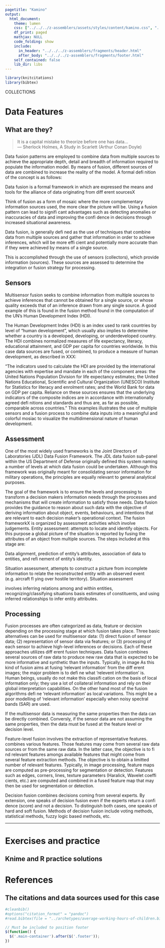 ```yaml
---
pagetitle: "Kamino"
output: 
  html_document:
    theme: lumen
    css: ["../../../z-assemblers/assets/styles/content/kamino.css", "../../../z-assemblers/assets/icons/line-awesome/css/line-awesome.css"]
    df_print: paged
    mathjax: NULL
    code_folding: show
    include:
      in_header: "../../../z-assemblers/fragments/header.html"
      after_body: "../../../z-assemblers/fragments/footer.html"
    self_contained: false
    lib_dir: libs
---
```


```r

library(knitcitations)
library(bibtex)

```

<div class="activity">
COLLECTIONS  
</div>

# Data Features
## What are they?

> It is a capital mistake to theorize before one has data...\
--- Sherlock Holmes, A Study in Scarlett (Arthur Conan Doyle)\

Data fusion patterns are employed to combine data from multiple sources to achieve the appropriate depth, detail and breadth of information required to populate the information model. By means of fusion, different sources of data are combined to increase the reality of the model. A formal defi nition of the concept is as follows:

Data fusion is a formal framework in which are expressed the means and tools for the alliance of data originating from diff erent sourcesX

Think of fusion as a form of mosaic where the more complementary information sources used, the more clear the picture will be. Using a fusion pattern can lead to signifi cant advantages such as detecting anomalies or inaccuracies of data and improving the confi dence in decisions through increased situational awareness.

Data fusion, is generally defi ned as the use of techniques that combine data from multiple sources and gather that information in order to achieve inferences, which will be more effi cient and potentially more accurate than if they were achieved by means of a single source.

This is accomplished through the use of sensors (collectors), which provide information (sources). These sources are assessed to determine the integration or fusion strategy for processing.

## Sensors

Multisensor fusion seeks to combine information from multiple sources to achieve inferences that cannot be obtained for a single source, or whose quality exceeds that of an inference drawn from any single source. A good example of this is found in the fusion method found in the computation of the UN’s Human Development Index (HDI).

The Human Development Index (HDI) is an index used to rank countries by level of “human development”, which usually also implies to determine whether a country is a developed, developing, or underdeveloped country. The HDI combines normalized measures of life expectancy, literacy, educational attainment, and GDP per capita for countries worldwide. In this case data sources are fused, or combined, to produce a measure of human development, as described in XXX:

“The indicators used to calculate the HDI are provided by the international agencies with expertise and mandate in each of the component areas: the United Nations Population
Division for life expectancy estimates; the United Nations Educational, Scientific and Cultural Organization (UNESCO) Institute for Statistics for literacy and enrolment rates; and the World Bank for data on GDP per capita. Reliance on these sources ensures that the underlying indicators of the composite indices are in accordance with internationally agreed defi nitions and standards and thus are, as far as possible, comparable across countries.” This examples illustrates the use of multiple sensors and a fusion process to combine data inputs into a meaningful and colorful mosiac to visualize the multidimensional nature of human development.

## Assessment

One of the most widely used frameworks is the Joint Directors of Laboratories (JDL) Data Fusion Framework. The JDL data fusion sub-panel within the US Department of Defense originally defined this system naming a number of levels at which data fusion could be undertaken. Although this framework was originally meant for consolidating sensor information for military operations, the principles are equally relevant to general analytical purposes.

The goal of the framework is to ensure the levels and processing to transform a decision makers information needs through the processes and mechanisms that will create information to satisfy those needs. Data fusion provides the guidance to reason about such data with the objective of deriving information about object, events, behaviours, and intentions that are relevant to each decision maker’s operational context. The fusion frameworkX is organized by assessment activities which involve judgements.
Entity assessment: attempts to locate and identify objects. For this purpose a global picture of the situation is reported by fusing the attributes of an object from multiple sources. The steps included at this stage are:

Data alignment, prediction of entity’s attributes, association of data to entities, and refi nement of entity’s identity.

Situation assessment, attempts to construct a picture from incomplete information to relate the reconstructed entity with an observed event (e.g. aircraft fl ying over hostile territory). Situation assessment

involves inferring relations among and within entities, recognizing/classifying situations basis estimates of constituents, and using inferred relationships to infer entity attributes.

## Processing

Fusion processes are often categorized as data, feature or decision depending on the processing stage at which fusion takes place. Three basic alternatives can be used for multisensor data: (1) direct fusion of sensor data; (2) representation of sensor data via features; or (3) processing of each sensor to achieve high-level inferences or decisions. Each of these approaches utilizes diff erent fusion techniques. Data fusion combines several sources of raw data to produce new raw data that is expected to be more informative and synthetic than the inputs. Typically, in image As this kind of fusion aims at fusing ‘relevant information’ from the diff erent images; the major problem is to defi ne what ‘relevent information’ is. Human beings, usually do not make this classifi cation on the basis of local information only; they use a lot of collateral information and rely on their global interpretation capabilities. On the other hand most of the fusion algorithms defi ne ‘relevant information’ as local variations. This might be a poor modelling of ‘relevant information’ especially when noisy spectral bands (SAR) are used.

If the multisensor data is measuring the same properties then the data can be directly combined. Conversly, if the sensor data are not assuming the same properties, then the data must be fused at the feature level or decision level.

Feature-level fusion involves the extraction of representative features. combines various features. Those features may come from several raw data sources or from the same raw data. In the latter case, the objective is to fi nd relevant features amongs available features that might come from several feature extraction methods. The objective is to obtain a limitted number of relevant features. Typically, in image processing, feature maps are computed as pre-processing for segmentation or detection. Features such as edges, corners, lines, texture parameters (Haralick, Wavelet coeffi cients, etc.) are computed and combined in a fused feature map that may then be used for segmentation or detection.

Decision fusion combines decisions coming from several experts. By extension, one speaks of decision fusion even if the experts return a confi dence (score) and not a decision. To distinguish both cases, one speaks of hard and soft fusion. Methods of decision fusion include voting methods, statistical methods, fuzzy logic based methods, etc.


***


# Exercises and practice
## Knime and R practice solutions



# References
## The citations and data sources used for this case



```r

#cleanbib()
#options("citation_format" = "pandoc")
#read.bibtex(file = "../archetypes/average-working-hours-of-children.bib")

```



```js

// Must be included to position footer
$(function() {
  $('.main-container').after($('.footer'));
})

```

